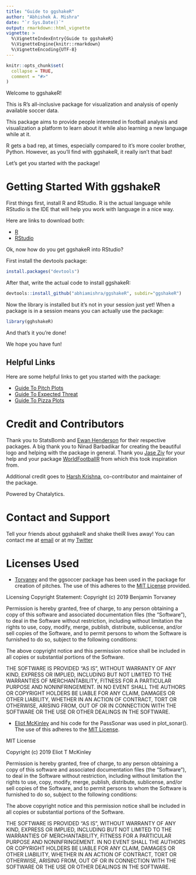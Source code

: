 ```yaml
---
title: "Guide to ggshakeR"
author: "Abhishek A. Mishra"
date: "`r Sys.Date()`"
output: rmarkdown::html_vignette
vignette: >
  %\VignetteIndexEntry{Guide to ggshakeR}
  %\VignetteEngine{knitr::rmarkdown}
  %\VignetteEncoding{UTF-8}
---
```


```r
knitr::opts_chunk$set(
  collapse = TRUE,
  comment = "#>"
)
```

Welcome to ggshakeR!

This is R's all-inclusive package for visualization and analysis of openly available soccer data.

This package aims to provide people interested in football analysis and visualization a platform to learn about it while also learning a new language while at it.

R gets a bad rep, at times, especially compared to it's more cooler brother, Python. However, as you'll find with ggshakeR, it really isn't that bad!

Let's get you started with the package!

# Getting Started With ggshakeR

First things first, install R and RStudio. R is the actual language while RStudio is the IDE that will help you work with language in a nice way.

Here are links to download both:

* [R](https://www.r-project.org/)
* [RStudio](https://www.rstudio.com/products/rstudio/download/)

Ok, now how do you get ggshakeR into RStudio? 

First install the devtools package:
```r
install.packages("devtools")
```

After that, write the actual code to install ggshakeR:
```r
devtools::install_github("abhiamishra/ggshakeR", subdir="ggshakeR")
```

Now the library is installed but it's not in your session just yet! When a package is in a session means you can actually use the package:
```r
library(gghshakeR)
```

And that's it you're done!

We hope you have fun!

## Helpful Links
Here are some helpful links to get you started with the package:

* [Guide To Pitch Plots](Guide_to_Pitch_Plots.html)
* [Guide To Expected Threat](Guide_to_Exp_Threat.html)
* [Guide To Pizza Plots](Guide_to_PizzaPlots.html)

# Credit and Contributors

Thank you to StatsBomb and [Ewan Henderson](https://github.com/ewenme) for their respective packages. A big thank you to Ninad Barbadikar for creating the beautiful logo and helping with the package in general. Thank you [Jase Ziv](https://github.com/JaseZiv) for your help and your package [WorldFootballR](https://github.com/JaseZiv/worldfootballR) from which this took inspiration from. 

Additional credit goes to [Harsh Krishna](https://github.com/harshkrishna17), co-contributor and maintainer of the package. 

Powered by Chatalytics.

# Contact and Support
Tell your friends about ggshakeR and shake theiR lives away! 
You can contact me at [email](abhiamishra0@gmail.com) or at my [Twitter](https://twitter.com/MishraAbhiA)


# Licenses Used
* [Torvaney](https://github.com/Torvaney/ggsoccer) and the ggsoccer package has been used in the package for creation of pitches. The use of this adheres to the [MIT License](https://github.com/Torvaney/ggsoccer/blob/master/LICENSE.md) provided. 

Licensing Copyright Statement:
Copyright (c) 2019 Benjamin Torvaney

Permission is hereby granted, free of charge, to any person obtaining a copy of this software and associated documentation files (the "Software"), to deal in the Software without restriction, including without limitation the rights to use, copy, modify, merge, publish, distribute, sublicense, and/or sell copies of the Software, and to permit persons to whom the Software is furnished to do so, subject to the following conditions:

The above copyright notice and this permission notice shall be included in all copies or substantial portions of the Software.

THE SOFTWARE IS PROVIDED "AS IS", WITHOUT WARRANTY OF ANY KIND, EXPRESS OR IMPLIED, INCLUDING BUT NOT LIMITED TO THE WARRANTIES OF MERCHANTABILITY, FITNESS FOR A PARTICULAR PURPOSE AND NONINFRINGEMENT. IN NO EVENT SHALL THE AUTHORS OR COPYRIGHT HOLDERS BE LIABLE FOR ANY CLAIM, DAMAGES OR OTHER LIABILITY, WHETHER IN AN ACTION OF CONTRACT, TORT OR OTHERWISE, ARISING FROM, OUT OF OR IN CONNECTION WITH THE SOFTWARE OR THE USE OR OTHER DEALINGS IN THE SOFTWARE.

* [Eliot McKinley](https://github.com/etmckinley/PassSonar) and his code for the PassSonar was used in plot_sonar(). The use of this adheres to the [MIT License](https://github.com/etmckinley/PassSonar/blob/master/LICENSE).

MIT License

Copyright (c) 2019 Eliot T McKinley

Permission is hereby granted, free of charge, to any person obtaining a copy
of this software and associated documentation files (the "Software"), to deal
in the Software without restriction, including without limitation the rights
to use, copy, modify, merge, publish, distribute, sublicense, and/or sell
copies of the Software, and to permit persons to whom the Software is
furnished to do so, subject to the following conditions:

The above copyright notice and this permission notice shall be included in all
copies or substantial portions of the Software.

THE SOFTWARE IS PROVIDED "AS IS", WITHOUT WARRANTY OF ANY KIND, EXPRESS OR
IMPLIED, INCLUDING BUT NOT LIMITED TO THE WARRANTIES OF MERCHANTABILITY,
FITNESS FOR A PARTICULAR PURPOSE AND NONINFRINGEMENT. IN NO EVENT SHALL THE
AUTHORS OR COPYRIGHT HOLDERS BE LIABLE FOR ANY CLAIM, DAMAGES OR OTHER
LIABILITY, WHETHER IN AN ACTION OF CONTRACT, TORT OR OTHERWISE, ARISING FROM,
OUT OF OR IN CONNECTION WITH THE SOFTWARE OR THE USE OR OTHER DEALINGS IN THE
SOFTWARE.

